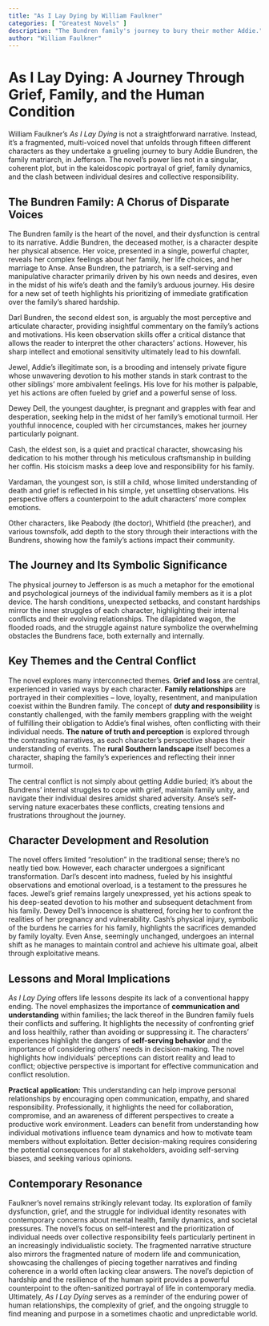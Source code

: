 ```yaml
---
title: "As I Lay Dying by William Faulkner"
categories: [ "Greatest Novels" ]
description: "The Bundren family's journey to bury their mother Addie."
author: "William Faulkner"
---
```

# As I Lay Dying: A Journey Through Grief, Family, and the Human Condition

William Faulkner's *As I Lay Dying* is not a straightforward narrative.  Instead, it's a fragmented, multi-voiced novel that unfolds through fifteen different characters as they undertake a grueling journey to bury Addie Bundren, the family matriarch, in Jefferson.  The novel's power lies not in a singular, coherent plot, but in the kaleidoscopic portrayal of grief, family dynamics, and the clash between individual desires and collective responsibility.

## The Bundren Family: A Chorus of Disparate Voices

The Bundren family is the heart of the novel, and their dysfunction is central to its narrative. Addie Bundren, the deceased mother, is a character despite her physical absence. Her voice, presented in a single, powerful chapter, reveals her complex feelings about her family, her life choices, and her marriage to Anse. Anse Bundren, the patriarch, is a self-serving and manipulative character primarily driven by his own needs and desires, even in the midst of his wife's death and the family's arduous journey. His desire for a new set of teeth highlights his prioritizing of immediate gratification over the family's shared hardship.

Darl Bundren, the second eldest son, is arguably the most perceptive and articulate character, providing insightful commentary on the family's actions and motivations. His keen observation skills offer a critical distance that allows the reader to interpret the other characters’ actions. However, his sharp intellect and emotional sensitivity ultimately lead to his downfall.

Jewel, Addie's illegitimate son, is a brooding and intensely private figure whose unwavering devotion to his mother stands in stark contrast to the other siblings' more ambivalent feelings. His love for his mother is palpable, yet his actions are often fueled by grief and a powerful sense of loss.

Dewey Dell, the youngest daughter, is pregnant and grapples with fear and desperation, seeking help in the midst of her family's emotional turmoil.  Her youthful innocence, coupled with her circumstances, makes her journey particularly poignant.

Cash, the eldest son, is a quiet and practical character, showcasing his dedication to his mother through his meticulous craftsmanship in building her coffin. His stoicism masks a deep love and responsibility for his family.

Vardaman, the youngest son, is still a child, whose limited understanding of death and grief is reflected in his simple, yet unsettling observations. His perspective offers a counterpoint to the adult characters' more complex emotions.

Other characters, like Peabody (the doctor), Whitfield (the preacher), and various townsfolk, add depth to the story through their interactions with the Bundrens, showing how the family's actions impact their community.


## The Journey and Its Symbolic Significance

The physical journey to Jefferson is as much a metaphor for the emotional and psychological journeys of the individual family members as it is a plot device. The harsh conditions, unexpected setbacks, and constant hardships mirror the inner struggles of each character, highlighting their internal conflicts and their evolving relationships. The dilapidated wagon, the flooded roads, and the struggle against nature symbolize the overwhelming obstacles the Bundrens face, both externally and internally.

## Key Themes and the Central Conflict

The novel explores many interconnected themes. **Grief and loss** are central, experienced in varied ways by each character.  **Family relationships** are portrayed in their complexities – love, loyalty, resentment, and manipulation coexist within the Bundren family. The concept of **duty and responsibility** is constantly challenged, with the family members grappling with the weight of fulfilling their obligation to Addie's final wishes, often conflicting with their individual needs. **The nature of truth and perception** is explored through the contrasting narratives, as each character's perspective shapes their understanding of events. The **rural Southern landscape** itself becomes a character, shaping the family's experiences and reflecting their inner turmoil.

The central conflict is not simply about getting Addie buried; it's about the Bundrens’ internal struggles to cope with grief, maintain family unity, and navigate their individual desires amidst shared adversity. Anse's self-serving nature exacerbates these conflicts, creating tensions and frustrations throughout the journey.


## Character Development and Resolution

The novel offers limited "resolution" in the traditional sense; there's no neatly tied bow. However, each character undergoes a significant transformation. Darl's descent into madness, fueled by his insightful observations and emotional overload, is a testament to the pressures he faces. Jewel's grief remains largely unexpressed, yet his actions speak to his deep-seated devotion to his mother and subsequent detachment from his family. Dewey Dell's innocence is shattered, forcing her to confront the realities of her pregnancy and vulnerability. Cash's physical injury, symbolic of the burdens he carries for his family, highlights the sacrifices demanded by family loyalty. Even Anse, seemingly unchanged, undergoes an internal shift as he manages to maintain control and achieve his ultimate goal, albeit through exploitative means.

## Lessons and Moral Implications

*As I Lay Dying* offers life lessons despite its lack of a conventional happy ending. The novel emphasizes the importance of **communication and understanding** within families; the lack thereof in the Bundren family fuels their conflicts and suffering.  It highlights the necessity of confronting grief and loss healthily, rather than avoiding or suppressing it.  The characters' experiences highlight the dangers of **self-serving behavior** and the importance of considering others' needs in decision-making. The novel highlights how individuals' perceptions can distort reality and lead to conflict; objective perspective is important for effective communication and conflict resolution.

**Practical application:** This understanding can help improve personal relationships by encouraging open communication, empathy, and shared responsibility. Professionally, it highlights the need for collaboration, compromise, and an awareness of different perspectives to create a productive work environment. Leaders can benefit from understanding how individual motivations influence team dynamics and how to motivate team members without exploitation. Better decision-making requires considering the potential consequences for all stakeholders, avoiding self-serving biases, and seeking various opinions.


##  Contemporary Resonance

Faulkner's novel remains strikingly relevant today. Its exploration of family dysfunction, grief, and the struggle for individual identity resonates with contemporary concerns about mental health, family dynamics, and societal pressures. The novel's focus on self-interest and the prioritization of individual needs over collective responsibility feels particularly pertinent in an increasingly individualistic society. The fragmented narrative structure also mirrors the fragmented nature of modern life and communication, showcasing the challenges of piecing together narratives and finding coherence in a world often lacking clear answers. The novel's depiction of hardship and the resilience of the human spirit provides a powerful counterpoint to the often-sanitized portrayal of life in contemporary media. Ultimately, *As I Lay Dying* serves as a reminder of the enduring power of human relationships, the complexity of grief, and the ongoing struggle to find meaning and purpose in a sometimes chaotic and unpredictable world.

